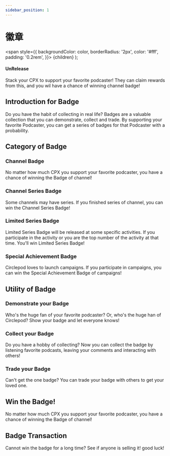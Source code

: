 ```yaml
---
sidebar_position: 1
---
```


# 徽章

  <span
    style={{
      backgroundColor: color,
      borderRadius: '2px',
      color: '#fff',
      padding: '0.2rem',
    }}>
    {children}
  </span>
);

#### <Highlight color="#ff9966">UnRelease</Highlight>

Stack your CPX to support your favorite podcaster! They can claim rewards from this, and you wil have a chance of winning channel badge!

## Introduction for Badge

Do you have the habit of collecting in real life? Badges are a valuable collection that you can demonstrate, collect and trade. By supporting your favorite Podcaster, you can get a series of badges for that Podcaster with a probability.

## Category of Badge

### Channel Badge

No matter how much CPX you support your favorite podcaster, you have a chance of winning the Badge of channel!

### Channel Series Badge

Some channels may have series. If you finished series of channel, you can win the Channel Series Badge!

### Limited Series Badge

Limited Series Badge will be released at some specific activities. If you participate in the activity or you are the top number of the activity at that time. You'll win Limited Series Badge!

### Special Achievement Badge

Circlepod loves to launch campaigns. If you participate in campaigns, you can win the Special Achievement Badge of campaigns!

## Utility of Badge

### Demonstrate your Badge

Who's the huge fan of your favorite podcaster? Or, who's the huge han of Circlepod? Show your badge and let everyone knows!

### Collect your Badge

Do you have a hobby of collecting? Now you can collect the badge by listening favorite podcasts, leaving your comments and interacting with others!

### Trade your Badge

Can't get the one badge? You can trade your badge with others to get your loved one.

## Win the Badge!

No matter how much CPX you support your favorite podcaster, you have a chance of winning the Badge of channel!

## Badge Transaction

Cannot win the badge for a long time? See if anyone is selling it! good luck!
